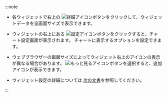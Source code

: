 :::note

-   各ウィジェットで右上の ![詳細アイコン](/img/ico-detail-mode.svg)ボタンをクリックして、ウィジェットデータを全画面サイズで表示できます。

-   ウィジェットの右上にある ![設定アイコン](/img/ico-setting.svg)ボタンをクリックすると、チャート設定画面が表示されます。 チャートに表示するオプションを設定できます。

-   ウェブブラウザーの画面サイズによってウィジェット右上のアイコンの表示が異なる場合があります。 ![もっと見るアイコン](/img/ico-more.svg)ボタンを選択すると、追加アイコンが表示できます。

-   ウィジェット設定の詳細については [次の文書](dashboard-widget-setting)を参照してください。

:::
